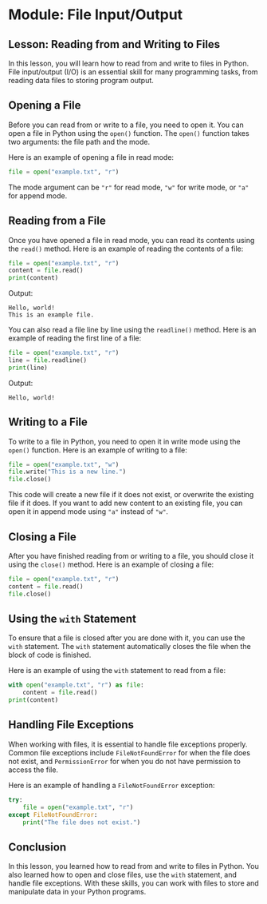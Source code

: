 # Module: File Input/Output

## Lesson: Reading from and Writing to Files

In this lesson, you will learn how to read from and write to files in Python. File input/output (I/O) is an essential skill for many programming tasks, from reading data files to storing program output.

## Opening a File

Before you can read from or write to a file, you need to open it. You can open a file in Python using the `open()` function. The `open()` function takes two arguments: the file path and the mode.

Here is an example of opening a file in read mode:

```python
file = open("example.txt", "r")
```

The mode argument can be `"r"` for read mode, `"w"` for write mode, or `"a"` for append mode.

## Reading from a File

Once you have opened a file in read mode, you can read its contents using the `read()` method. Here is an example of reading the contents of a file:

```python
file = open("example.txt", "r")
content = file.read()
print(content)
```

Output:
```
Hello, world!
This is an example file.
```

You can also read a file line by line using the `readline()` method. Here is an example of reading the first line of a file:

```python
file = open("example.txt", "r")
line = file.readline()
print(line)
```

Output:
```
Hello, world!
```

## Writing to a File

To write to a file in Python, you need to open it in write mode using the `open()` function. Here is an example of writing to a file:

```python
file = open("example.txt", "w")
file.write("This is a new line.")
file.close()
```

This code will create a new file if it does not exist, or overwrite the existing file if it does. If you want to add new content to an existing file, you can open it in append mode using `"a"` instead of `"w"`.

## Closing a File

After you have finished reading from or writing to a file, you should close it using the `close()` method. Here is an example of closing a file:

```python
file = open("example.txt", "r")
content = file.read()
file.close()
```

## Using the `with` Statement

To ensure that a file is closed after you are done with it, you can use the `with` statement. The `with` statement automatically closes the file when the block of code is finished.

Here is an example of using the `with` statement to read from a file:

```python
with open("example.txt", "r") as file:
    content = file.read()
print(content)
```

## Handling File Exceptions

When working with files, it is essential to handle file exceptions properly. Common file exceptions include `FileNotFoundError` for when the file does not exist, and `PermissionError` for when you do not have permission to access the file.

Here is an example of handling a `FileNotFoundError` exception:

```python
try:
    file = open("example.txt", "r")
except FileNotFoundError:
    print("The file does not exist.")
```

## Conclusion

In this lesson, you learned how to read from and write to files in Python. You also learned how to open and close files, use the `with` statement, and handle file exceptions. With these skills, you can work with files to store and manipulate data in your Python programs.
